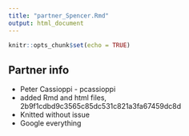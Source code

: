 ```yaml
---
title: "partner_Spencer.Rmd"
output: html_document
---
```


```r
knitr::opts_chunk$set(echo = TRUE)
```

## Partner info
+ Peter Cassioppi - pcassioppi
+ added Rmd and html files, 2b9f1cdbd9c3565c85dc531c821a3fa67459dc8d
+ Knitted without issue
+ Google everything